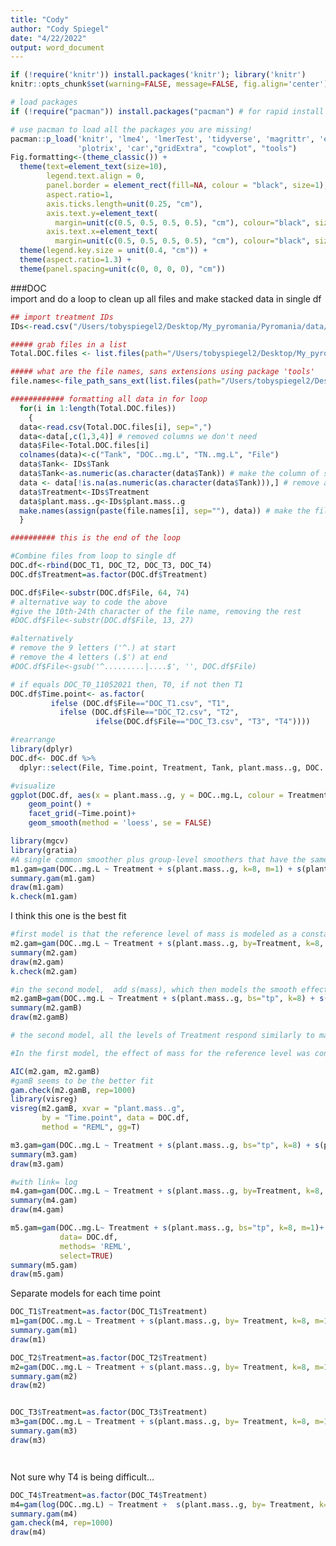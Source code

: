 ```yaml
---
title: "Cody"
author: "Cody Spiegel"
date: "4/22/2022"
output: word_document
---
```


```r
if (!require('knitr')) install.packages('knitr'); library('knitr')
knitr::opts_chunk$set(warning=FALSE, message=FALSE, fig.align='center')

# load packages
if (!require("pacman")) install.packages("pacman") # for rapid install if not in library

# use pacman to load all the packages you are missing!
pacman::p_load('knitr', 'lme4', 'lmerTest', 'tidyverse', 'magrittr', 'effects', 'plyr', 'dplyr', 
               'plotrix', 'car',"gridExtra", "cowplot", "tools")
Fig.formatting<-(theme_classic()) +
  theme(text=element_text(size=10),
        legend.text.align = 0,
        panel.border = element_rect(fill=NA, colour = "black", size=1),
        aspect.ratio=1, 
        axis.ticks.length=unit(0.25, "cm"),
        axis.text.y=element_text(
          margin=unit(c(0.5, 0.5, 0.5, 0.5), "cm"), colour="black", size=10), 
        axis.text.x=element_text(
          margin=unit(c(0.5, 0.5, 0.5, 0.5), "cm"), colour="black", size=8)) +
  theme(legend.key.size = unit(0.4, "cm")) +
  theme(aspect.ratio=1.3) +
  theme(panel.spacing=unit(c(0, 0, 0, 0), "cm"))


```

###DOC  
import and do a loop to clean up all files and make stacked data in single df
```r
## import treatment IDs
IDs<-read.csv("/Users/tobyspiegel2/Desktop/My_pyromania/Pyromania/data/treatment.IDs.csv")

##### grab files in a list
Total.DOC.files <- list.files(path="/Users/tobyspiegel2/Desktop/My_pyromania/Pyromania/data/DOC.TN", pattern = "csv$", full.names = T)

##### what are the file names, sans extensions using package 'tools'
file.names<-file_path_sans_ext(list.files(path="/Users/tobyspiegel2/Desktop/My_pyromania/Pyromania/data/DOC.TN", pattern = "csv$", full.names = F))

############ formatting all data in for loop
  for(i in 1:length(Total.DOC.files))
    {
  data<-read.csv(Total.DOC.files[i], sep=",")
  data<-data[,c(1,3,4)] # removed columns we don't need
  data$File<-Total.DOC.files[i]
  colnames(data)<-c("Tank", "DOC..mg.L", "TN..mg.L", "File")
  data$Tank<- IDs$Tank
  data$Tank<-as.numeric(as.character(data$Tank)) # make the column of samples all numeric
  data <- data[!is.na(as.numeric(as.character(data$Tank))),] # remove all rows that aren't numeric/tanks
  data$Treatment<-IDs$Treatment
  data$plant.mass..g<-IDs$plant.mass..g
  make.names(assign(paste(file.names[i], sep=""), data)) # make the file name the name of new df for loop df
  }

########## this is the end of the loop

#Combine files from loop to single df
DOC.df<-rbind(DOC_T1, DOC_T2, DOC_T3, DOC_T4)
DOC.df$Treatment=as.factor(DOC.df$Treatment)

DOC.df$File<-substr(DOC.df$File, 64, 74) 
# alternative way to code the above
#give the 10th-24th character of the file name, removing the rest
#DOC.df$File<-substr(DOC.df$File, 13, 27) 

#alternatively
# remove the 9 letters ('^.) at start 
# remove the 4 letters (.$') at end
#DOC.df$File<-gsub('^.........|....$', '', DOC.df$File) 

# if equals DOC_T0_11052021 then, T0, if not then T1
DOC.df$Time.point<- as.factor(
         ifelse (DOC.df$File=="DOC_T1.csv", "T1",
           ifelse (DOC.df$File=="DOC_T2.csv", "T2", 
                   ifelse(DOC.df$File=="DOC_T3.csv", "T3", "T4"))))

#rearrange
library(dplyr)
DOC.df<- DOC.df %>% 
  dplyr::select(File, Time.point, Treatment, Tank, plant.mass..g, DOC..mg.L, TN..mg.L) 

#visualize
ggplot(DOC.df, aes(x = plant.mass..g, y = DOC..mg.L, colour = Treatment)) +
    geom_point() +
    facet_grid(~Time.point)+
    geom_smooth(method = 'loess', se = FALSE) 


```


```r
library(mgcv)
library(gratia)
#A single common smoother plus group-level smoothers that have the same wiggliness (model GS)
m1.gam=gam(DOC..mg.L ~ Treatment + s(plant.mass..g, k=8, m=1) + s(plant.mass..g, Time.point, k=8, bs="fs", m=1), data=DOC.df, method="REML")
summary.gam(m1.gam)
draw(m1.gam)
k.check(m1.gam)

```
I think this one is the best fit
```r
#first model is that the reference level of mass is modeled as a constant term (it is the intercept), with the effect of mass for the other levels being smooth differences from this constant.
m2.gam=gam(DOC..mg.L ~ Treatment + s(plant.mass..g, by=Treatment, k=8, m=1) + s(plant.mass..g, Time.point, k=11, bs="fs", m=1), data=DOC.df, family= Gamma("log"), method="REML", select = T)
summary(m2.gam)
draw(m2.gam)
k.check(m2.gam)
```


```r
#in the second model,  add s(mass), which then models the smooth effect of mass in the reference level. Now, the by smooths model smooth differences from this no-longer-constant reference smooth.
m2.gamB=gam(DOC..mg.L ~ Treatment + s(plant.mass..g, bs="tp", k=8) + s(plant.mass..g, by=Treatment, k=8, m=1) + s(plant.mass..g, Time.point, k=11, bs="fs", m=1), data=DOC.df, method="REML", family= Gamma(link = "log"), select = T)
summary(m2.gamB)
draw(m2.gamB)

# the second model, all the levels of Treatment respond similarly to mass hence there are no large deviations from the smooth for the reference level of Treatment and hence the terms are not significant. the model is set up like ANOVA contrasts (estimate an effect for the reference level then have differences between individual levels and the reference), then fit the model like model 2

#In the first model, the effect of mass for the reference level was constant, so the difference smooths picked up the actual non-linear effect of mass and hence were significantly different from zero
```


```r
AIC(m2.gam, m2.gamB)
#gamB seems to be the better fit
gam.check(m2.gamB, rep=1000)
library(visreg)
visreg(m2.gamB, xvar = "plant.mass..g",
       by = "Time.point", data = DOC.df,
       method = "REML", gg=T)


```

```r
m3.gam=gam(DOC..mg.L ~ Treatment + s(plant.mass..g, bs="tp", k=8) + s(plant.mass..g, by=Treatment, k=8, m=1) + s(plant.mass..g, Time.point, k=8, bs="fs", m=1), data=DOC.df, method="REML", select = T)
summary(m3.gam)
draw(m3.gam)


```

```r
#with link= log
m4.gam=gam(DOC..mg.L ~ Treatment + s(plant.mass..g, by=Treatment, k=8, m=1) + s(plant.mass..g, Time.point, k=8, bs="fs", m=1),family = gaussian(link = "log"), data=DOC.df, method="REML", select=T)
summary(m4.gam)
draw(m4.gam)
```

```r
m5.gam=gam(DOC..mg.L~ Treatment + s(plant.mass..g, bs="tp", k=8, m=1)+ s(plant.mass..g, Time.point, bs="fs", k=8, m=1),#time point specific trends
           data= DOC.df,
           methods= 'REML',
           select=TRUE)
summary(m5.gam)
draw(m5.gam)
```


Separate models for each time point
```r
DOC_T1$Treatment=as.factor(DOC_T1$Treatment)
m1=gam(DOC..mg.L ~ Treatment + s(plant.mass..g, by= Treatment, k=8, m=1), data= DOC_T1, method= "REML")
summary.gam(m1)
draw(m1)

```
```r
DOC_T2$Treatment=as.factor(DOC_T2$Treatment)
m2=gam(DOC..mg.L ~ Treatment + s(plant.mass..g, by= Treatment, k=8, m=1), data= DOC_T2, method= "REML")
summary.gam(m2)
draw(m2)



```

```r
DOC_T3$Treatment=as.factor(DOC_T3$Treatment)
m3=gam(DOC..mg.L ~ Treatment + s(plant.mass..g, by= Treatment, k=8, m=1), data= DOC_T3, method= "REML")
summary.gam(m3)
draw(m3)




```

Not sure why T4 is being difficult...
```r
DOC_T4$Treatment=as.factor(DOC_T4$Treatment)
m4=gam(log(DOC..mg.L) ~ Treatment +  s(plant.mass..g, by= Treatment, k=8, m=1), data= DOC_T4, method= "REML")
summary.gam(m4)
gam.check(m4, rep=1000)
draw(m4)

```


